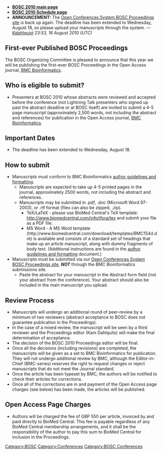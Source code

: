* '''[[BOSC_2010 | BOSC 2010 main page]]'''
* '''[[BOSC_2010_Schedule | BOSC 2010 Schedule page]]'''
* '''ANNOUNCEMENT:''' The [http://events.open-bio.org/BOSC2010-Proceedings/openconf.php Open Conferences System BOSC Proceedings site] is back up again.  The deadline has been extended to Wednesday, August 18, so please upload your manuscripts through the system.  ''&mdash; [[User:Kdahlquist|Kdahlquist]] 23:53, 16 August 2010 (UTC)''


== First-ever Published BOSC Proceedings ==

The BOSC Organizing Committee is pleased to announce that this year we will be publishing the first-ever BOSC Proceedings in the Open Access journal, [http://www.biomedcentral.com/bmcbioinformatics/ BMC Bioinformatics].

== Who is eligible to submit? ==

* Presenters at BOSC 2010 whose abstracts were reviewed and accepted before the conference (not Lightning Talk presenters who signed up past the abstract deadline or at BOSC itself) are invited to submit a 4-5 page manuscript (approximately 2,500 words, not including the abstract and references) for publication in the Open Access journal, [http://www.biomedcentral.com/bmcbioinformatics/ BMC Bioinformatics].

== Important Dates ==

* The deadline has been extended to Wednesday, August 18.

== How to submit ==

* Manuscripts must conform to BMC Bioinformatics [[Media:Instructions_for_authors_-_BMC_-_Appendix_A.pdf | author guidelines and formatting]].
** Manuscripts are expected to take up 4-5 printed pages in the journal, approximately 2500 words, not including the abstract and references.
** Manuscripts may be submitted in .pdf, .doc (Microsoft Word 97-2003), or .rtf format (files can also be zipped, .zip).
*** TeX/LaTeX - please use BioMed Central's TeX template: http://www.biomedcentral.com/info/ifora/tex and submit your file as a PDF file.
*** MS Word - A MS Word template (http://www.biomedcentral.com/download/templates/BMC154d.dot) is available and consists of a standard set of headings that make up an article manuscript, along with dummy fragments of body text.  (Additional instructions are found in the [[Media:Instructions_for_authors_-_BMC_-_Appendix_A.pdf | author guidelines and formatting]] document.)
* Manuscripts must be submitted via our [http://events.open-bio.org/BOSC2010-Proceedings/openconf.php Open Conferences System BOSC Proceedings site], '''''NOT''''' through the BMC Bioinformatics submissions site.
** Paste the abstract for your manuscript in the Abstract form field (not your abstract from the conference). Your abstract should also be included in the main manuscript you upload.

== Review Process ==

* Manuscripts will undergo an additional round of peer-review by a minimum of two reviewers (abstract acceptance to BOSC does not guarantee publication in the Proceedings).
* In the case of a mixed review, the manuscript will be seen by a third reviewer and the Proceedings editor (Kam Dahlquits) will make the final determination of acceptance.
* The decision of the BOSC 2010 Proceedings editor will be final.
* Once all the decisions (including revisions) are completed, the manuscripts will be given as a set to BMC Bioinformatics for publication.  They will not undergo additional review by BMC, although the Editor-in-Chief (BMC-series) reserves the right to request changes or reject manuscripts that do not meet the Journal standard.
* Once the article has been typeset by BMC, the authors will be notified to check their articles for corrections.
* Once all of the corrections are in and payment of the Open Access page charges (see below) has been made, the articles will be published.

== Open Access Page Charges ==

* Authors will be charged the fee of GBP 550 per article, invoiced by and paid directly to BioMed Central.  This fee is payable regardless of any BioMed Central membership arrangements, and it shall be the responsibility of the author to pay this sum to BioMed Central for inclusion in the Proceedings.

[[Category:BOSC]] [[Category:Conferences]]
[[Category:BOSC Conferences]]